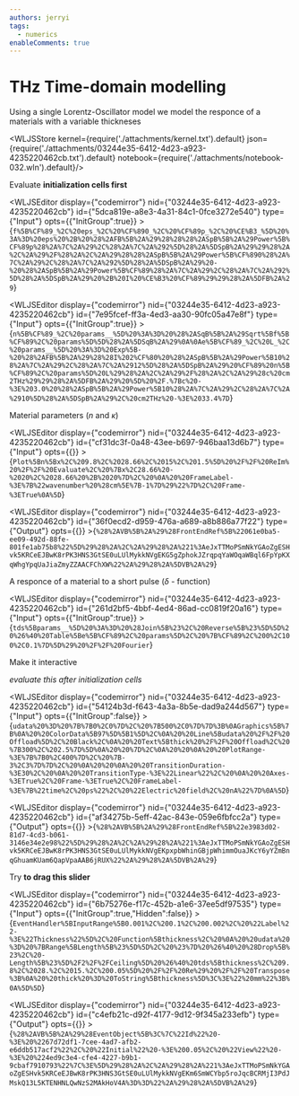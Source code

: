 ```yaml
---
authors: jerryi
tags:
  - numerics
enableComments: true
---
```


# THz Time-domain modelling
Using a single Lorentz-Oscillator model we model the responce of a materials with a variable thickneses

<!--truncate-->




<WLJSStore kernel={require('./attachments/kernel.txt').default} json={require('./attachments/03244e35-6412-4d23-a923-4235220462cb.txt').default} notebook={require('./attachments/notebook-032.wln').default}/>




Evaluate __initialization cells first__

<WLJSEditor display={"codemirror"} nid={"03244e35-6412-4d23-a923-4235220462cb"} id={"5dca819e-a8e3-4a31-84c1-0fce3272e540"} type={"Input"} opts={{"InitGroup":true}} >{`f%5B%CF%89_%2C%20eps_%2C%20%CF%890_%2C%20%CF%89p_%2C%20%CE%B3_%5D%20%3A%3D%20eps%20%2B%20%28%2AFB%5B%2A%29%28%28%28%2ASpB%5B%2A%29Power%5B%CF%89p%28%2A%7C%2A%29%2C%28%2A%7C%2A%292%5D%28%2A%5DSpB%2A%29%29%28%2A%2C%2A%29%2F%28%2A%2C%2A%29%28%28%2ASpB%5B%2A%29Power%5B%CF%890%28%2A%7C%2A%29%2C%28%2A%7C%2A%292%5D%28%2A%5DSpB%2A%29%20-%20%28%2ASpB%5B%2A%29Power%5B%CF%89%28%2A%7C%2A%29%2C%28%2A%7C%2A%292%5D%28%2A%5DSpB%2A%29%20%2B%20I%20%CE%B3%20%CF%89%29%29%28%2A%5DFB%2A%29`}</WLJSEditor>

<WLJSEditor display={"codemirror"} nid={"03244e35-6412-4d23-a923-4235220462cb"} id={"7e95fcef-ff3a-4ed3-aa30-90fc05a47e8f"} type={"Input"} opts={{"InitGroup":true}} >{`n%5B%CF%89_%2C%20params__%5D%20%3A%3D%20%28%2ASqB%5B%2A%29Sqrt%5Bf%5B%CF%89%2C%20params%5D%5D%28%2A%5DSqB%2A%29%0A%0Ae%5B%CF%89_%2C%20L_%2C%20params__%5D%20%3A%3D%20Exp%5B-%20%28%2AFB%5B%2A%29%28%28I%202%CF%80%20%28%2ASpB%5B%2A%29Power%5B10%28%2A%7C%2A%29%2C%28%2A%7C%2A%2912%5D%28%2A%5DSpB%2A%29%20%CF%89%20n%5B%CF%89%2C%20params%5D%20L%29%28%2A%2C%2A%29%2F%28%2A%2C%2A%29%28c%20cm2THz%29%29%28%2A%5DFB%2A%29%20%5D%20%2F.%7Bc%20-%3E%203.0%20%28%2ASpB%5B%2A%29Power%5B10%28%2A%7C%2A%29%2C%28%2A%7C%2A%2910%5D%28%2A%5DSpB%2A%29%2C%20cm2THz%20-%3E%2033.4%7D`}</WLJSEditor>

Material parameters ($n$ and $\kappa$)

<WLJSEditor display={"codemirror"} nid={"03244e35-6412-4d23-a923-4235220462cb"} id={"cf31dc3f-0a48-43ee-b697-946baa13d6b7"} type={"Input"} opts={{}} >{`Plot%5Bn%5Bx%2C%209.8%2C%2028.66%2C%2015%2C%201.5%5D%20%2F%2F%20ReIm%20%2F%2F%20Evaluate%2C%20%7Bx%2C28.66%20-%2020%2C%2028.66%20%2B%2020%7D%2C%20%0A%20%20FrameLabel-%3E%7B%22wavenumber%20%28cm%5E%7B-1%7D%29%22%7D%2C%20Frame-%3ETrue%0A%5D`}</WLJSEditor>

<WLJSEditor display={"codemirror"} nid={"03244e35-6412-4d23-a923-4235220462cb"} id={"36f0ecd2-d959-476a-a689-a8b886a77f22"} type={"Output"} opts={{}} >{`%28%2AVB%5B%2A%29%28FrontEndRef%5B%22061e0ba5-ee09-492d-88fe-801fe1ab75b8%22%5D%29%28%2A%2C%2A%29%28%2A%221%3AeJxTTMoPSmNkYGAoZgESHvk5KRCeEJBwK8rPK3HNS3GtSE0uLUlMykkNVgEKG5gZphokJZrqpqYaWOqaWBql6FpYpKXqWhgYpqUaJiaZmyZZAACFChXW%22%2A%29%28%2A%5DVB%2A%29`}</WLJSEditor>

A responce of a material to a short pulse ($\delta$ - function)

<WLJSEditor display={"codemirror"} nid={"03244e35-6412-4d23-a923-4235220462cb"} id={"261d2bf5-4bbf-4ed4-86ad-cc0819f20a16"} type={"Input"} opts={{"InitGroup":true}} >{`tds%5Bparams__%5D%20%3A%3D%20%28Join%5B%23%2C%20Reverse%5B%23%5D%5D%20%26%40%20Table%5Be%5B%CF%89%2C%20params%5D%2C%20%7B%CF%89%2C%200%2C100%2C0.1%7D%5D%29%20%2F%2F%20Fourier`}</WLJSEditor>

Make it interactive

*evaluate this after initialization cells*

<WLJSEditor display={"codemirror"} nid={"03244e35-6412-4d23-a923-4235220462cb"} id={"54124b3d-f643-4a3a-8b5e-dad9a244d567"} type={"Input"} opts={{"InitGroup":false}} >{`udata%20%3D%20%7B%7B0%2C0%7D%2C%20%7B500%2C0%7D%7D%3B%0AGraphics%5B%7B%0A%20%20ColorData%5B97%5D%5B1%5D%2C%0A%20%20Line%5Budata%20%2F%2F%20Offload%5D%2C%20Black%2C%0A%20%20Text%5Bthick%20%2F%2F%20Offload%2C%20%7B300%2C%202.5%7D%5D%0A%20%20%7D%2C%0A%20%20%0A%20%20PlotRange-%3E%7B%7B0%2C400%7D%2C%20%7B-3%2C3%7D%7D%2C%20%0A%20%20%0A%20%20TransitionDuration-%3E30%2C%20%0A%20%20TransitionType-%3E%22Linear%22%2C%20%0A%20%20Axes-%3ETrue%2C%20Frame-%3ETrue%2C%20FrameLabel-%3E%7B%22time%2C%20ps%22%2C%20%22Electric%20field%2C%20nA%22%7D%0A%5D`}</WLJSEditor>

<WLJSEditor display={"codemirror"} nid={"03244e35-6412-4d23-a923-4235220462cb"} id={"af34275b-5eff-42ac-843e-059e6fbfcc2a"} type={"Output"} opts={{}} >{`%28%2AVB%5B%2A%29%28FrontEndRef%5B%22e3983d02-81d7-4cd3-b061-3146e34e2e98%22%5D%29%28%2A%2C%2A%29%28%2A%221%3AeJxTTMoPSmNkYGAoZgESHvk5KRCeEJBwK8rPK3HNS3GtSE0uLUlMykkNVgEKpxpbWhinGBjpWhimmOuaJKcY6yYZmBnqGhuamKUam6QapVpaAAB6jRUX%22%2A%29%28%2A%5DVB%2A%29`}</WLJSEditor>

Try __to drag this slider__

<WLJSEditor display={"codemirror"} nid={"03244e35-6412-4d23-a923-4235220462cb"} id={"6b75276e-f17c-452b-a1e6-37ee5df97535"} type={"Input"} opts={{"InitGroup":true,"Hidden":false}} >{`EventHandler%5BInputRange%5B0.001%2C%200.1%2C%200.002%2C%20%22Label%22-%3E%22Thickness%22%5D%2C%20Function%5Bthickness%2C%20%0A%20%20udata%20%3D%20%7BRange%5BLength%5B%23%5D%5D%2C%20%23%7D%20%26%40%20%28Drop%5B%23%2C%20-Length%5B%23%5D%2F2%2F%2FCeiling%5D%20%26%40%20tds%5Bthickness%2C%209.8%2C%2028.%2C%2015.%2C%200.05%5D%20%2F%2F%20Re%29%20%2F%2F%20Transpose%3B%0A%20%20thick%20%3D%20ToString%5Bthickness%5D%3C%3E%22%20mm%22%3B%0A%5D%5D`}</WLJSEditor>

<WLJSEditor display={"codemirror"} nid={"03244e35-6412-4d23-a923-4235220462cb"} id={"c4efb21c-d92f-4177-9d12-9f345a233efb"} type={"Output"} opts={{}} >{`%28%2AVB%5B%2A%29%28EventObject%5B%3C%7C%22Id%22%20-%3E%20%2267d72df1-7cee-4ad7-afb2-e6ddb517acf2%22%2C%20%22Initial%22%20-%3E%200.05%2C%20%22View%22%20-%3E%20%224ed9c3e4-cfe4-4227-b9b1-9cbaf7910793%22%7C%3E%5D%29%28%2A%2C%2A%29%28%2A%221%3AeJxTTMoPSmNkYGAoZgESHvk5KRCeEJBwK8rPK3HNS3GtSE0uLUlMykkNVgEKm6SmWCYbp5roJqcBCRMjI3PdJMskQ13L5KTENHNLQwNzS2MAkHoV4A%3D%3D%22%2A%29%28%2A%5DVB%2A%29`}</WLJSEditor>